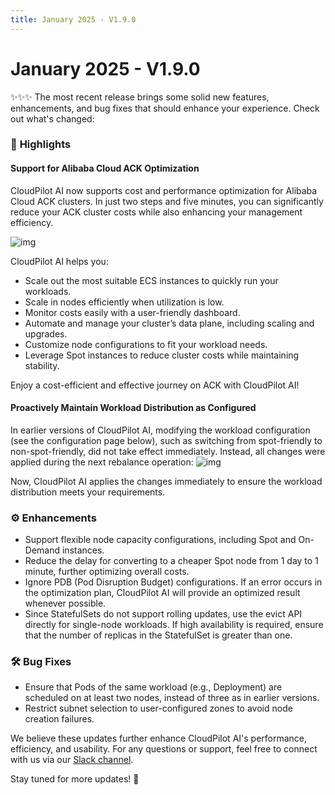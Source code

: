 ```yaml
---
title: January 2025 - V1.9.0
---
```


# January 2025 - V1.9.0


✨✨✨ The most recent release brings some solid new features, enhancements, and bug fixes that should enhance your experience. Check out what's changed:

### 🚀 **Highlights**

#### **Support for Alibaba Cloud ACK Optimization**

CloudPilot AI now supports cost and performance optimization for Alibaba Cloud ACK clusters. In just two steps and five minutes, you can significantly reduce your ACK cluster costs while also enhancing your management efficiency.

![img](./img/alibabacloud.jpg)

CloudPilot AI helps you:

- Scale out the most suitable ECS instances to quickly run your workloads.
- Scale in nodes efficiently when utilization is low.
- Monitor costs easily with a user-friendly dashboard.
- Automate and manage your cluster’s data plane, including scaling and upgrades.
- Customize node configurations to fit your workload needs.
- Leverage Spot instances to reduce cluster costs while maintaining stability.

Enjoy a cost-efficient and effective journey on ACK with CloudPilot AI!

#### **Proactively Maintain Workload Distribution as Configured**

In earlier versions of CloudPilot AI, modifying the workload configuration (see the configuration page below), such as switching from spot-friendly to non-spot-friendly, did not take effect immediately. Instead, all changes were applied during the next rebalance operation:
![img](./img/1-9-0-workloadcfg.png)

Now, CloudPilot AI applies the changes immediately to ensure the workload distribution meets your requirements.

### ⚙️ Enhancements
- Support flexible node capacity configurations, including Spot and On-Demand instances.
- Reduce the delay for converting to a cheaper Spot node from 1 day to 1 minute, further optimizing overall costs.
- Ignore PDB (Pod Disruption Budget) configurations. If an error occurs in the optimization plan, CloudPilot AI will provide an optimized result whenever possible.
- Since StatefulSets do not support rolling updates, use the evict API directly for single-node workloads. If high availability is required, ensure that the number of replicas in the StatefulSet is greater than one.


### 🛠️ Bug Fixes
- Ensure that Pods of the same workload (e.g., Deployment) are scheduled on at least two nodes, instead of three as in earlier versions.
- Restrict subnet selection to user-configured zones to avoid node creation failures.

We believe these updates further enhance CloudPilot AI's performance, efficiency, and usability. For any questions or support, feel free to connect with us via our [Slack channel](https://join.slack.com/t/cloudpilotai/shared_invite/zt-36q9wpyol-N2X3izL~HZcf1_QSko6~6Q).  

Stay tuned for more updates! 🚀